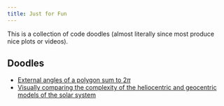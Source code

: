 ```yaml
---
title: Just for Fun
---
```


This is a collection of code doodles (almost literally since most produce nice plots or videos).

## Doodles

- [External angles of a polygon sum to $2\pi$](polygon_angles.qmd)
- [Visually comparing the complexity of the heliocentric and geocentric models of the solar system](heliocentric_geocentric.qmd)
